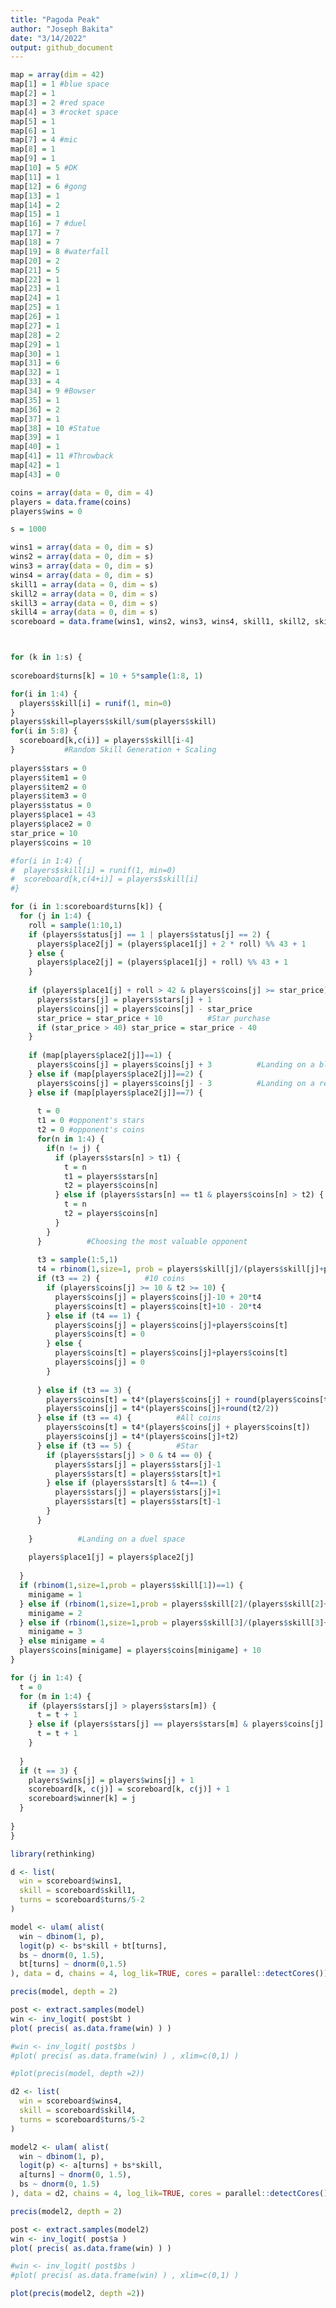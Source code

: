 ```yaml
---
title: "Pagoda Peak"
author: "Joseph Bakita"
date: "3/14/2022"
output: github_document
---
```


```r
map = array(dim = 42)
map[1] = 1 #blue space
map[2] = 1
map[3] = 2 #red space
map[4] = 3 #rocket space
map[5] = 1
map[6] = 1
map[7] = 4 #mic
map[8] = 1
map[9] = 1
map[10] = 5 #DK
map[11] = 1
map[12] = 6 #gong
map[13] = 1
map[14] = 2
map[15] = 1
map[16] = 7 #duel
map[17] = 7
map[18] = 7
map[19] = 8 #waterfall
map[20] = 2
map[21] = 5
map[22] = 1
map[23] = 1
map[24] = 1
map[25] = 1
map[26] = 1
map[27] = 1
map[28] = 2
map[29] = 1
map[30] = 1
map[31] = 6
map[32] = 1
map[33] = 4
map[34] = 9 #Bowser
map[35] = 1
map[36] = 2
map[37] = 1
map[38] = 10 #Statue
map[39] = 1
map[40] = 1
map[41] = 11 #Throwback
map[42] = 1
map[43] = 0
```

```r
coins = array(data = 0, dim = 4)
players = data.frame(coins)
players$wins = 0

s = 1000

wins1 = array(data = 0, dim = s)
wins2 = array(data = 0, dim = s)
wins3 = array(data = 0, dim = s)
wins4 = array(data = 0, dim = s)
skill1 = array(data = 0, dim = s)
skill2 = array(data = 0, dim = s)
skill3 = array(data = 0, dim = s)
skill4 = array(data = 0, dim = s)
scoreboard = data.frame(wins1, wins2, wins3, wins4, skill1, skill2, skill3, skill4)



for (k in 1:s) {
  
scoreboard$turns[k] = 10 + 5*sample(1:8, 1)

for(i in 1:4) {
  players$skill[i] = runif(1, min=0)
}
players$skill=players$skill/sum(players$skill)
for(i in 5:8) {
  scoreboard[k,c(i)] = players$skill[i-4]
}           #Random Skill Generation + Scaling
    
players$stars = 0
players$item1 = 0
players$item2 = 0
players$item3 = 0
players$status = 0
players$place1 = 43
players$place2 = 0
star_price = 10
players$coins = 10

#for(i in 1:4) {
#  players$skill[i] = runif(1, min=0)
#  scoreboard[k,c(4+i)] = players$skill[i]
#}

for (i in 1:scoreboard$turns[k]) {
  for (j in 1:4) {
    roll = sample(1:10,1)
    if (players$status[j] == 1 | players$status[j] == 2) {
      players$place2[j] = (players$place1[j] + 2 * roll) %% 43 + 1
    } else {
      players$place2[j] = (players$place1[j] + roll) %% 43 + 1
    }
    
    if (players$place1[j] + roll > 42 & players$coins[j] >= star_price) {
      players$stars[j] = players$stars[j] + 1
      players$coins[j] = players$coins[j] - star_price
      star_price = star_price + 10          #Star purchase
      if (star_price > 40) star_price = star_price - 40
    }
    
    if (map[players$place2[j]]==1) {
      players$coins[j] = players$coins[j] + 3          #Landing on a blue space
    } else if (map[players$place2[j]]==2) {
      players$coins[j] = players$coins[j] - 3          #Landing on a red space
    } else if (map[players$place2[j]]==7) {
      
      t = 0 
      t1 = 0 #opponent's stars
      t2 = 0 #opponent's coins
      for(n in 1:4) {
        if(n != j) {  
          if (players$stars[n] > t1) {
            t = n
            t1 = players$stars[n]
            t2 = players$coins[n]
          } else if (players$stars[n] == t1 & players$coins[n] > t2) {
            t = n
            t2 = players$coins[n]
          }
        }
      }          #Choosing the most valuable opponent
      
      t3 = sample(1:5,1)
      t4 = rbinom(1,size=1, prob = players$skill[j]/(players$skill[j]+players$skill[t]))
      if (t3 == 2) {          #10 coins
        if (players$coins[j] >= 10 & t2 >= 10) {
          players$coins[j] = players$coins[j]-10 + 20*t4
          players$coins[t] = players$coins[t]+10 - 20*t4
        } else if (t4 == 1) {
          players$coins[j] = players$coins[j]+players$coins[t]
          players$coins[t] = 0
        } else {
          players$coins[t] = players$coins[j]+players$coins[t]
          players$coins[j] = 0
        }
          
      } else if (t3 == 3) {
        players$coins[t] = t4*(players$coins[j] + round(players$coins[t]/2))
        players$coins[j] = t4*(players$coins[j]+round(t2/2))
      } else if (t3 == 4) {          #All coins
        players$coins[t] = t4*(players$coins[j] + players$coins[t])
        players$coins[j] = t4*(players$coins[j]+t2)
      } else if (t3 == 5) {          #Star
        if (players$stars[j] > 0 & t4 == 0) {
          players$stars[j] = players$stars[j]-1
          players$stars[t] = players$stars[t]+1 
        } else if (players$stars[t] & t4==1) {
          players$stars[j] = players$stars[j]+1
          players$stars[t] = players$stars[t]-1 
        }
      }
      
    }          #Landing on a duel space
    
    players$place1[j] = players$place2[j]
    
  }
  if (rbinom(1,size=1,prob = players$skill[1])==1) {
    minigame = 1
  } else if (rbinom(1,size=1,prob = players$skill[2]/(players$skill[2]+players$skill[3]+players$skill[4]))==1) {
    minigame = 2
  } else if (rbinom(1,size=1,prob = players$skill[3]/(players$skill[3]+players$skill[4]))==1) {
    minigame = 3
  } else minigame = 4
  players$coins[minigame] = players$coins[minigame] + 10
}

for (j in 1:4) {
  t = 0
  for (m in 1:4) {
    if (players$stars[j] > players$stars[m]) {
      t = t + 1
    } else if (players$stars[j] == players$stars[m] & players$coins[j] > players$coins[m]) {
      t = t + 1
    }
    
  }
  if (t == 3) { 
    players$wins[j] = players$wins[j] + 1
    scoreboard[k, c(j)] = scoreboard[k, c(j)] + 1
    scoreboard$winner[k] = j
  }
  
}
}

```



```r
library(rethinking)

d <- list(
  win = scoreboard$wins1,
  skill = scoreboard$skill1,
  turns = scoreboard$turns/5-2
)

model <- ulam( alist(
  win ~ dbinom(1, p),
  logit(p) <- bs*skill + bt[turns],
  bs ~ dnorm(0, 1.5),
  bt[turns] ~ dnorm(0,1.5)
), data = d, chains = 4, log_lik=TRUE, cores = parallel::detectCores())

```

```r

precis(model, depth = 2)

post <- extract.samples(model)
win <- inv_logit( post$bt )
plot( precis( as.data.frame(win) ) )

#win <- inv_logit( post$bs )
#plot( precis( as.data.frame(win) ) , xlim=c(0,1) )

#plot(precis(model, depth =2))


```


```r

d2 <- list(
  win = scoreboard$wins4,
  skill = scoreboard$skill4,
  turns = scoreboard$turns/5-2
)

model2 <- ulam( alist(
  win ~ dbinom(1, p),
  logit(p) <- a[turns] + bs*skill,
  a[turns] ~ dnorm(0, 1.5),
  bs ~ dnorm(0, 1.5)
), data = d2, chains = 4, log_lik=TRUE, cores = parallel::detectCores())

```

```r

precis(model2, depth = 2)

post <- extract.samples(model2)
win <- inv_logit( post$a )
plot( precis( as.data.frame(win) ) )

#win <- inv_logit( post$bs )
#plot( precis( as.data.frame(win) ) , xlim=c(0,1) )

plot(precis(model2, depth =2))


```















































